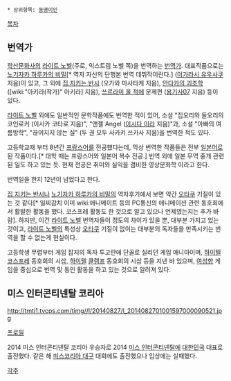  * 상위항목: [[동명이인]]

[[목차]]

== 번역가 ==
[[학산문화사]]의 [[라이트 노벨]](주로, 익스트림 노벨 쪽)을 번역하는 [[번역가]]. 대표작품으로는 [[노기자카 하루카의 비밀]][* 역자 자신의 단행본 번역 데뷔작이란다.] ([[이가라시 유우사쿠]] 지음)이 있고, 그 외에 [[집 지키는 반시]] (오가와 마사타케 지음), [[안다카의 괴조학]] ([wiki:"아키라(작가)" 아키라] 지음), [[쓰르라미 울 적에]] 문제편 ([[용기사07]] 지음) 등이 있다.

[[라이트 노벨]] 외에도 일반적인 문학작품에도 번역한 적이 있어, 소설 "집오리와 들오리의 코인로커 (이사카 코타로 지음)", "앤젤 Angel ([[이시다 이라]] 지음)"과, 소설 "아빠의 여름방학", "끊어지지 않는 실" (두 권 모두 사카키 쓰카사 지음)을 번역한 적도 있다.

고등학교때 부터 8년간 [[프랑스어]]를 전공했다는데, 막상 번역한 작품들은 전부 [[일본어]]로 된 작품이다.[* 대학 때는 프랑스어와 일본어 복수 전공.] 번역 외에 일본 무역 중개 관련된 일도 하고 있는 듯. 현재 전공은 취미와 실익을 겸비한 영상문화학 이라고 한다.

번역일을 한지 12년이 넘었다고 한다.

[[집 지키는 반시]]나 [[노기자카 하루카의 비밀]]의 역자후기에서 보면 약간 [[오타쿠]] 기질이 있는 것 같다[* 일찌감치 이미 wiki:애니메이트 등의 PC통신의 애니메이션 관련 동호회에서 활발한 활동을 했다. 코스프레 활동도 한 것으로 알고 있으나 언제였는지는 추가 바람]. 하지만, 이건 [[라이트 노벨]] 번역자들이 정도의 차이가 있을 뿐, 대부분 가지고 있는 것이고, [[라이트 노벨]]의 특성상 [[오타쿠]] 기질이 없이는 대부분의 독자들을 만족시키는 번역을 할 수 없는게 현실이다.

고등학생 무렵부터 게임 잡지의 독자 투고란에 단골로 실리던 게임 매니아이며, [[하이텔]] [[코스프레]] 동호회의 시삽, [[하이텔]] [[클램프]] 동호회의 시삽 등을 지낸 바 있으며, [[여성향]] 게임을 중심으로 번역 및 동인 활동을 하고 있는 것으로 알려져 있다.

== 미스 인터콘티넨탈 코리아 ==
http://tmtj1.tvcps.com/timg//l/20140827/l_2014082701001597000090521.jpg

[http://misskorea.mpluskorea.com/index.php?mid=missdaegu2014_profile&act=dispMprofileInfo&no=1&mode=picture 프로필]

2014 미스 인터콘티넨탈 코리아 우승자로 2014 [[미스 인터콘티넨탈]]에 [[대한민국]] 대표로 출전했다. 같은 해 [[미스코리아/대구/2014년|미스코리아 대구]] 대회에도 출전했으나 입상에는 실패했다.

[[각주]]
